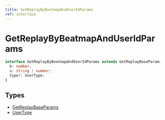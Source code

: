 ```yaml
---
title: GetReplayByBeatmapAndUserIdParams
ref: interface
---
```


# GetReplayByBeatmapAndUserIdParams

```ts
interface GetReplayByBeatmapAndUserIdParams extends GetReplayBaseParams {
  b: number;
  u: string | number;
  type?: UserType;
}
```

## Types

- [GetReplayBaseParams](/references/get-replay-base-params)
- [UserType](//references/user-type)
